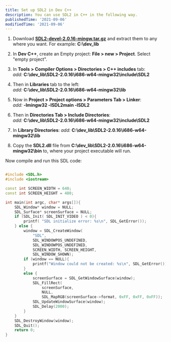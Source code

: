 ```yaml
---
title: Set up SDL2 in Dev C++
description: You can use SDL2 in C++ in the following way.
publishedTime: '2021-09-06'
modifiedTime: '2021-09-06'
---
```


1. Download **[SDL2-devel-2.0.16-mingw.tar.gz](http://libsdl.org/release/SDL2-devel-2.0.16-mingw.tar.gz)** and extract them to any where you want.
   For example: **C:\dev_lib**

2. In **Dev C++**, create an Empty project: **File > new > Project**. Select "empty project".

3. In **Tools > Compiler Options > Directories > C++ includes** tab:<br/>
   _add:_ **C:\dev_lib\SDL2-2.0.16\i686-w64-mingw32\include\SDL2**

4. Then in **Libraries** tab to the left:<br/>
   _add:_ **C:\dev_lib\SDL2-2.0.16\i686-w64-mingw32\lib**

5. Now in **Project > Project options > Parameters Tab > Linker**:<br/>
   _add:_ **-lmingw32 -lSDL2main -lSDL2**

6. Then in **Directories Tab > Include Directories**:<br/>
   _add:_ **C:\dev_lib\SDL2-2.0.16\i686-w64-mingw32\include\SDL2**

7. In **Library Directories**:
   _add:_ **C:\dev_lib\SDL2-2.0.16\i686-w64-mingw32\lib**

8. Copy the **SDL2.dll** file from **C:\dev_lib\SDL2-2.0.16\i686-w64-mingw32\bin** to, where your project executable will run.

Now compile and run this SDL code:

```cpp:main.cpp

#include <SDL.h>
#include <iostream>

const int SCREEN_WIDTH = 640;
const int SCREEN_HEIGHT = 480;

int main(int argc, char* args[]){
	SDL_Window* window = NULL;
	SDL_Surface* screenSurface = NULL;
	if (SDL_Init( SDL_INIT_VIDEO ) < 0){
		printf( "SDL initialize error: %s\n", SDL_GetError());
	} else {
		window = SDL_CreateWindow(
            "SDL",
            SDL_WINDOWPOS_UNDEFINED,
            SDL_WINDOWPOS_UNDEFINED,
            SCREEN_WIDTH, SCREEN_HEIGHT,
            SDL_WINDOW_SHOWN);
		if (window == NULL){
			printf("Window could not be created: %s\n", SDL_GetError());
		}
		else {
			screenSurface = SDL_GetWindowSurface(window);
			SDL_FillRect(
				screenSurface,
				NULL,
				SDL_MapRGB(screenSurface->format, 0xFF, 0xFF, 0xFF));
			SDL_UpdateWindowSurface(window);
			SDL_Delay(2000);
		}
	}
	SDL_DestroyWindow(window);
	SDL_Quit();
	return 0;
}

```
